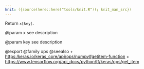 ```yaml
---
knit: ({source(here::here("tools/knit.R")); knit_man_src})
---
```

Return `x[key]`.

@param x
see description

@param key
see description

@export
@family ops
@seealso
+ <https:/keras.io/keras_core/api/ops/numpy#getitem-function>
+ <https://www.tensorflow.org/api_docs/python/tf/keras/ops/get_item>
